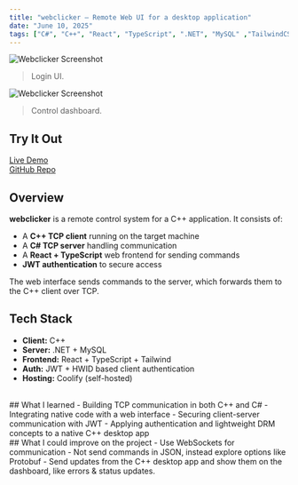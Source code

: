 ```yaml
---
title: "webclicker – Remote Web UI for a desktop application"
date: "June 10, 2025"
tags: ["C#", "C++", "React", "TypeScript", ".NET", "MySQL" ,"TailwindCSS"]
---
```


![Webclicker Screenshot](https://imgur.com/rptcZls.png)
> Login UI.

![Webclicker Screenshot](https://imgur.com/fChUpt8.png)
> Control dashboard.

## Try It Out  
[ Live Demo](https://cure.hajder.app/#/)  
[ GitHub Repo](https://github.com/hajduty/webclicker)

##  Overview  
**webclicker** is a remote control system for a C++ application. It consists of:

- A **C++ TCP client** running on the target machine  
- A **C# TCP server** handling communication  
- A **React + TypeScript** web frontend for sending commands  
- **JWT authentication** to secure access

The web interface sends commands to the server, which forwards them to the C++ client over TCP.

##  Tech Stack  
- **Client:** C++  
- **Server:** .NET + MySQL
- **Frontend:** React + TypeScript  + Tailwind
- **Auth:** JWT + HWID based client authentication
- **Hosting:** Coolify (self-hosted)
<br/>
##  What I learned  
- Building TCP communication in both C++ and C#  
- Integrating native code with a web interface
- Securing client-server communication with JWT
- Applying authentication and lightweight DRM concepts to a native C++ desktop app
<br/>
##  What I could improve on the project
- Use WebSockets for communication
- Not send commands in JSON, instead explore options like Protobuf
- Send updates from the C++ desktop app and show them on the dashboard, like errors & status updates.
<br/>
